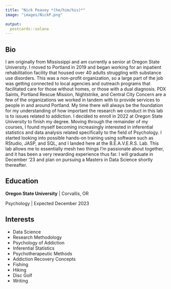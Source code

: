 ```yaml
---
title: "Nick Peavey *(he/him/his)*"
image: "images/NickP.png"

output:
  postcards::solana
---
```

 
## Bio

I am originally from Mississippi and am currently a senior at Oregon State University. I moved to Portland in 2019 and began working for an inpatient rehabilitation facility that housed over 40 adults struggling with substance use disorders. This was a non-profit organization, so a large part of the job was getting connected to local agencies and outreach programs that facilitated care for those without homes, or those with a dual diagnosis. PDX Saints, Portland Rescue Mission, Nightstrike, and Central City Concern are a few of the organizations we worked in tandem with to provide services to people in and around Portland. My time there will always be the foundation for my understanding of how important the research we conduct in this lab is to issues related to addiction. I decided to enroll in 2022 at Oregon State University to finish my degree. Moving through the remainder of my courses, I found myself becoming increasingly interested in inferential statistics and data analysis related specifically to the field of Psychology. I started looking into possible hands-on training using software such as RStudio, JASP, and SQL, and I landed here at the B.E.A.V.E.R.S. Lab. This lab allows me to essentially mesh two things I’m passionate about together, and it has been a very rewarding experience thus far. I will graduate in December ’23 and plan on pursuing a Masters in Data Science shortly thereafter.

## Education

**Oregon State University** | Corvallis, OR

Psychology | Expected December 2023


## Interests

* Data Science
* Research Methodology
* Psychology of Addiction
* Inferential Statistics 
* Psychotherapeutic Methods
* Addiction Recovery Concepts
* Fishing
* Hiking
* Disc Golf
* Writing

